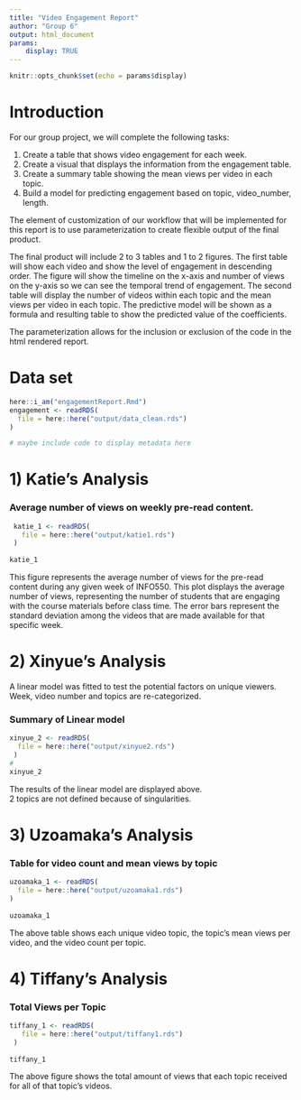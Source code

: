 ```yaml
---
title: "Video Engagement Report"
author: "Group 6"
output: html_document
params:
    display: TRUE
---
```


```r
knitr::opts_chunk$set(echo = params$display)
```

# Introduction

For our group project, we will complete the following tasks:

1. Create a table that shows video engagement for each week.   
2. Create a visual that displays the information from the engagement table.   
3. Create a summary table showing the mean views per video in each topic.     
4.  Build a model for predicting engagement based on topic, video_number, length.  


The element of customization of our workflow that will be implemented for this report is to use parameterization to create flexible output of the final product.

The final product will include 2 to 3 tables and 1 to 2 figures. The first table will show each video and show the level of engagement in descending order. The figure will show the timeline on the x-axis and number of views on the y-axis so we can see the temporal trend of engagement. The second table will display the number of videos within each topic and the mean views per video in each topic. The predictive model will be shown as a formula and resulting table to show the predicted value of the coefficients. 

The parameterization allows for the inclusion or exclusion of the code in the html rendered report.

# Data set


```r
here::i_am("engagementReport.Rmd")
engagement <- readRDS(
  file = here::here("output/data_clean.rds")
)

# maybe include code to display metadata here
```

# 1) Katie's Analysis
### Average number of views on weekly pre-read content.
```r
 katie_1 <- readRDS(
   file = here::here("output/katie1.rds")
 )
 
katie_1
```

This figure represents the average number of views for the pre-read content during any given week of INFO550. This plot displays the average number of views, representing the number of students that are engaging with the course materials before class time. The error bars represent the standard deviation among the videos that are made available for that specific week.

# 2) Xinyue's Analysis  
A linear model was fitted to test the potential factors on unique viewers. Week, video number and topics are re-categorized.   

### Summary of Linear model
```r
xinyue_2 <- readRDS(
  file = here::here("output/xinyue2.rds")
 )
#
xinyue_2
```

The results of the linear model are displayed above.  
2 topics are not defined because of singularities.  

# 3) Uzoamaka's Analysis
### Table for video count and mean views by topic
```r
uzoamaka_1 <- readRDS(
  file = here::here("output/uzoamaka1.rds")
)
 
uzoamaka_1
```

The above table shows each unique video topic, the topic's mean views per video, and the video count per topic.


# 4) Tiffany's Analysis
### Total Views per Topic
```r
tiffany_1 <- readRDS(
   file = here::here("output/tiffany1.rds")
 )
 
tiffany_1
```

The above figure shows the total amount of views that each topic received for all of that topic's videos.